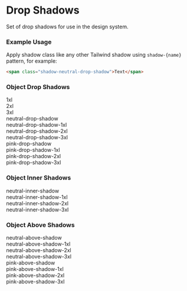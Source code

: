 
<h1 id="typography">Drop Shadows</h1>

Set of drop shadows for use in the design system.

<Meta title="Design System/Drop Shadows" />

### **Example Usage**

Apply shadow class like any other Tailwind shadow using `shadow-{name}` pattern, for example:

```html
<span class="shadow-neutral-drop-shadow">Text</span>
```

### **Object Drop Shadows**

<div class="flex gap-16 py-12">
  <div class="shadow-1xl px-9 py-6 rounded-xl inline-flex heading-inter-14-bold sb-unstyled">
    1xl
  </div>
  <div class="shadow-2xl px-9 py-6 rounded-xl inline-flex heading-inter-14-bold sb-unstyled">
    2xl
  </div>
  <div class="shadow-3xl px-9 py-6 rounded-xl inline-flex heading-inter-14-bold sb-unstyled">
    3xl
  </div>
</div>

<div class="flex gap-16 py-12">
  <div class="shadow-neutral-drop-shadow px-9 py-6 rounded-xl inline-flex heading-inter-14-bold sb-unstyled">
    neutral-drop-shadow
  </div>
  <div class="shadow-neutral-drop-shadow-1xl px-9 py-6 rounded-xl inline-flex heading-inter-14-bold sb-unstyled">
    neutral-drop-shadow-1xl
  </div>
  <div class="shadow-neutral-drop-shadow-2xl px-9 py-6 rounded-xl inline-flex heading-inter-14-bold sb-unstyled">
    neutral-drop-shadow-2xl
  </div>
  <div class="shadow-neutral-drop-shadow-3xl px-9 py-6 rounded-xl inline-flex heading-inter-14-bold sb-unstyled">
    neutral-drop-shadow-3xl
  </div>
</div>

<div class="flex gap-16 py-12">
  <div class="shadow-pink-drop-shadow px-9 py-6 rounded-xl inline-flex heading-inter-14-bold sb-unstyled">
    pink-drop-shadow
  </div>
  <div class="shadow-pink-drop-shadow-1xl px-9 py-6 rounded-xl inline-flex heading-inter-14-bold sb-unstyled">
    pink-drop-shadow-1xl
  </div>
  <div class="shadow-pink-drop-shadow-2xl px-9 py-6 rounded-xl inline-flex heading-inter-14-bold sb-unstyled">
    pink-drop-shadow-2xl
  </div>
  <div class="shadow-pink-drop-shadow-3xl px-9 py-6 rounded-xl inline-flex heading-inter-14-bold sb-unstyled">
    pink-drop-shadow-3xl
  </div>
</div>

### **Object Inner Shadows**

<div class="flex gap-16 py-12">
  <div class="shadow-neutral-inner-shadow px-9 py-6 rounded-xl inline-flex heading-inter-14-bold sb-unstyled">
    neutral-inner-shadow
  </div>
  <div class="shadow-neutral-inner-shadow-1xl px-9 py-6 rounded-xl inline-flex heading-inter-14-bold sb-unstyled">
    neutral-inner-shadow-1xl
  </div>
  <div class="shadow-neutral-inner-shadow-2xl px-9 py-6 rounded-xl inline-flex heading-inter-14-bold sb-unstyled">
    neutral-inner-shadow-2xl
  </div>
  <div class="shadow-neutral-inner-shadow-3xl px-9 py-6 rounded-xl inline-flex heading-inter-14-bold sb-unstyled">
    neutral-inner-shadow-3xl
  </div>
</div>

### **Object Above Shadows**

<div class="flex gap-16 py-12">
  <div class="shadow-neutral-above-shadow px-9 py-6 rounded-xl inline-flex heading-inter-14-bold sb-unstyled">
    neutral-above-shadow
  </div>
  <div class="shadow-neutral-above-shadow-1xl px-9 py-6 rounded-xl inline-flex heading-inter-14-bold sb-unstyled">
    neutral-above-shadow-1xl
  </div>
  <div class="shadow-neutral-above-shadow-2xl px-9 py-6 rounded-xl inline-flex heading-inter-14-bold sb-unstyled">
    neutral-above-shadow-2xl
  </div>
  <div class="shadow-neutral-above-shadow-3xl px-9 py-6 rounded-xl inline-flex heading-inter-14-bold sb-unstyled">
    neutral-above-shadow-3xl
  </div>
</div>

<div class="flex gap-16 py-12">
  <div class="shadow-pink-above-shadow px-9 py-6 rounded-xl inline-flex heading-inter-14-bold sb-unstyled">
    pink-above-shadow
  </div>
  <div class="shadow-pink-above-shadow-1xl px-9 py-6 rounded-xl inline-flex heading-inter-14-bold sb-unstyled">
    pink-above-shadow-1xl
  </div>
  <div class="shadow-pink-above-shadow-2xl px-9 py-6 rounded-xl inline-flex heading-inter-14-bold sb-unstyled">
    pink-above-shadow-2xl
  </div>
  <div class="shadow-pink-above-shadow-3xl px-9 py-6 rounded-xl inline-flex heading-inter-14-bold sb-unstyled">
    pink-above-shadow-3xl
  </div>
</div>
